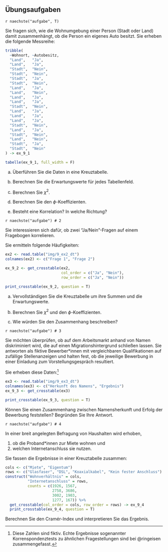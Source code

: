 ## Übungsaufgaben {-}

`r naechste("aufgabe", T)`

Sie fragen sich, wie die Wohnumgebung einer Person (Stadt oder Land) damit zusammenhängt, ob die Person ein eigenes Auto besitzt. Sie erheben die folgende Messreihe:

```r
tribble(
  ~Wohnort, ~Autobesitz,
  "Land",   "Ja",
  "Land",   "Ja",
  "Stadt",  "Nein",
  "Stadt",  "Nein",
  "Stadt",  "Ja",
  "Stadt",  "Nein",
  "Land",   "Ja",
  "Land",   "Nein",
  "Land",   "Ja",
  "Land",   "Ja",
  "Stadt",  "Nein",
  "Land",   "Ja",
  "Land",   "Ja",
  "Land",   "Ja",
  "Stadt",  "Nein",
  "Land",   "Ja",
  "Stadt",  "Nein",
  "Land",   "Nein",
  "Stadt",  "Ja",
  "Stadt",  "Nein"
) -> ex_9_1

tabelle(ex_9_1, full_width = F)
```

a) Überführen Sie die Daten in eine Kreuztabelle.

b) Berechnen Sie die Erwartungswerte für jedes Tabellenfeld.

c) Berechnen Sie $\chi^2$.

d) Berechnen Sie den $\phi$-Koeffizienten.

e) Besteht eine Korrelation? In welche Richtung?

`r naechste("aufgabe") # 2`

Sie interessieren sich dafür, ob zwei "Ja/Nein"-Fragen auf einem Fragebogen korrelieren.

Sie ermitteln folgende Häufigkeiten:

```r
ex2 <- read.table("img/9_ex2_dt")
colnames(ex2) <- c("Frage 1", "Frage 2")

ex_9_2 <- get_crosstable(ex2,
                         col_order = c("Ja", "Nein"),
                         row_order = c("Ja", "Nein"))

print_crosstable(ex_9_2, question = T)
```

a) Vervollständigen Sie die Kreuztabelle um ihre Summen und die Erwartungswerte.

b) Berechnen Sie $\chi^2$ und den $\phi$-Koeffizienten.

e) Wie würden Sie den Zusammenhang beschreiben?

`r naechste("aufgabe") # 3`

Sie möchten überprüfen, ob auf dem Arbeitsmarkt anhand von Namen diskriminiert wird, die auf einen Migrationshintergrund schließen lassen. Sie antworten als fiktive Bewerber\*innen mit vergleichbaren Qualifikationen auf zufällige Stellenanzeigen und halten fest, ob die jeweilige Bewerbung in einer Einladung zum Vorstellungsgespräch resultiert.

Sie erheben diese Daten:^[Diese Zahlen sind fiktiv. Echte Ergebnisse sogenannter Korrenspondenztests zu ähnlichen Fragestellungen sind bei @ringeisen zusammengefasst.]

```r
ex3 <- read.table("img/9_ex3_dt")
colnames(ex3) <- c("Herkunft des Namens", "Ergebnis")
ex_9_3 <- get_crosstable(ex3)

print_crosstable(ex_9_3, question = T)
```

Können Sie einen Zusammenhang zwischen Namensherkunft und Erfolg der Bewerbung feststellen? Begründen Sie Ihre Antwort.

`r naechste("aufgabe") # 4`

In einer breit angelegten Befragung von Haushalten wird erhoben,

1) ob die Proband\*innen zur Miete wohnen und
2) welchen Internetanschluss sie nutzen.

Sie fassen die Ergebnisse in einer Kreuztabelle zusammen:

```r
cols <- c("Miete", "Eigentum")
rows <- c("Glasfaser", "DSL", "Koaxialkabel", "Kein fester Anschluss")
construct("Wohnverhältnis" = cols,
          "Internetanschluss" = rows,
          counts = c(1926, 1567,
                     2758, 3686,
                     3002, 1903,
                     1277, 167)) %>%
  get_crosstable(col_order = cols, row_order = rows) -> ex_9_4
  print_crosstable(ex_9_4, question = T)
```

Berechnen Sie den Cramér-Index und interpretieren Sie das Ergebnis.
